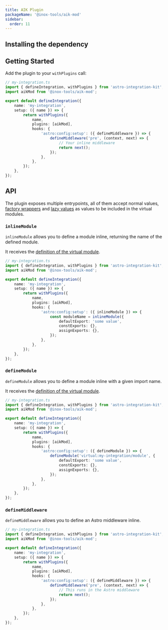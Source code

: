 ```yaml
---
title: AIK Plugin
packageName: '@inox-tools/aik-mod'
sidebar:
  order: 11
---
```


## Installing the dependency


<InstallCmd type="lib" />

## Getting Started

Add the plugin to your `withPlugins` call:

```ts ins={3,13-16} ins=/\S(aikMod)/ ins=/defineMiddleware(?= )/
// my-integration.ts
import { defineIntegration, withPlugins } from 'astro-integration-kit';
import aikMod from '@inox-tools/aik-mod';

export default defineIntegration({
	name: 'my-integration',
	setup: ({ name }) => {
		return withPlugins({
			name,
			plugins: [aikMod],
			hooks: {
				'astro:config:setup': ({ defineMiddleware }) => {
					defineMiddleware('pre', (context, next) => {
						// Your inline middleware
						return next();
					});
				},
			},
		});
	},
});
```

## API

The plugin exposes multiple entrypoints, all of them accept normal values, [factory wrappers](/inline-mod/factory-wrappers) and [lazy values](/inline-mod/lazy) as values to be included in the virtual modules.

### `inlineModule`

`inlineModule` allows you to define a module inline, returning the name of the defined module.

It receives the [definition of the virtual module](/inline-mod/vite-plugin#inlinemodule).

```ts ins=/inlineModule(?= )/ ins={13-17}
// my-integration.ts
import { defineIntegration, withPlugins } from 'astro-integration-kit';
import aikMod from '@inox-tools/aik-mod';

export default defineIntegration({
	name: 'my-integration',
	setup: ({ name }) => {
		return withPlugins({
			name,
			plugins: [aikMod],
			hooks: {
				'astro:config:setup': ({ inlineModule }) => {
					const moduleName = inlineModule({
						defaultExport: 'some value',
						constExports: {},
						assignExports: {},
					});
				},
			},
		});
	},
});
```

### `defineModule`

`defineModule` allows you to define a module inline with a given import name.

It receives the [definition of the virtual module](/inline-mod/vite-plugin#inlinemodule).

```ts ins=/defineModule(?= )/ ins={13-17}
// my-integration.ts
import { defineIntegration, withPlugins } from 'astro-integration-kit';
import aikMod from '@inox-tools/aik-mod';

export default defineIntegration({
	name: 'my-integration',
	setup: ({ name }) => {
		return withPlugins({
			name,
			plugins: [aikMod],
			hooks: {
				'astro:config:setup': ({ defineModule }) => {
					defineModule('virtual:my-integration/module', {
						defaultExport: 'some value',
						constExports: {},
						assignExports: {},
					});
				},
			},
		});
	},
});
```

### `defineMiddleware`

`defineMiddleware` allows you to define an Astro middleware inline.

```ts ins=/defineMiddleware(?= )/ ins={13-16}
// my-integration.ts
import { defineIntegration, withPlugins } from 'astro-integration-kit';
import aikMod from '@inox-tools/aik-mod';

export default defineIntegration({
	name: 'my-integration',
	setup: ({ name }) => {
		return withPlugins({
			name,
			plugins: [aikMod],
			hooks: {
				'astro:config:setup': ({ defineMiddleware }) => {
					defineMiddleware('pre', (context, next) => {
						// This runs in the Astro middleware
						return next();
					});
				},
			},
		});
	},
});
```
